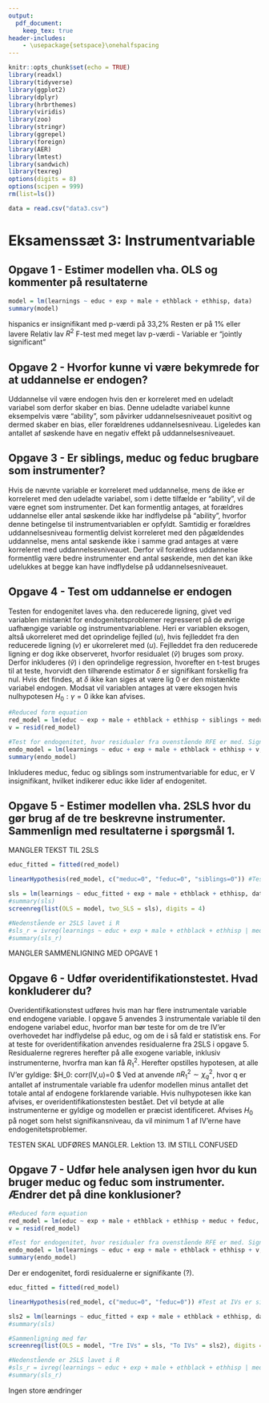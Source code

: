 ```yaml
---
output: 
  pdf_document:
    keep_tex: true
header-includes:
    - \usepackage{setspace}\onehalfspacing
---
```


```r
knitr::opts_chunk$set(echo = TRUE)
library(readxl)
library(tidyverse)
library(ggplot2)
library(dplyr)
library(hrbrthemes)
library(viridis)
library(zoo)
library(stringr)
library(ggrepel)
library(foreign)
library(AER)
library(lmtest)
library(sandwich)
library(texreg)
options(digits = 8)
options(scipen = 999)
rm(list=ls())
```

```r
data = read.csv("data3.csv")
```


# Eksamenssæt 3: Instrumentvariable

## Opgave 1 - Estimer modellen vha. OLS og kommenter på resultaterne    
```r
model = lm(learnings ~ educ + exp + male + ethblack + ethhisp, data)
summary(model)
```
hispanics er insignifikant med p-værdi på 33,2\%
Resten er på 1\% eller lavere
Relativ lav $R^2$
F-test med meget lav p-værdi - Variable er "jointly significant"

## Opgave 2 - Hvorfor kunne vi være bekymrede for at uddannelse er endogen? 
Uddannelse vil være endogen hvis den er korreleret med en udeladt variabel som derfor skaber en bias. Denne udeladte variabel kunne eksempelvis være "ability", som påvirker uddannelsesniveauet positivt og dermed skaber en bias, eller forældrenes uddannelsesniveau. Ligeledes kan antallet af søskende have en negativ effekt på uddannelsesniveauet. 

## Opgave 3 - Er siblings, meduc og feduc brugbare som instrumenter?
Hvis de nævnte variable er korreleret med uddannelse, mens de ikke er korreleret med den udeladte variabel, som i dette tilfælde er "ability", vil de være egnet som instrumenter. Det kan formentlig antages, at forældres uddannelse eller antal søskende ikke har indflydelse på "ability", hvorfor denne betingelse til instrumentvariablen er opfyldt. Samtidig er forældres uddannelsesniveau formentlig delvist korreleret med den pågældendes uddannelse, mens antal søskende ikke i samme grad antages at være korreleret med uddannelsesniveauet. Derfor vil forældres uddannelse formentlig være bedre instrumenter end antal søskende, men det kan ikke udelukkes at begge kan have indflydelse på uddannelsesniveauet.

## Opgave 4 - Test om uddannelse er endogen
Testen for endogenitet laves vha. den reducerede ligning, givet ved variablen mistænkt for endogenitetsproblemer regresseret på de øvrige uafhængige variable og instrumentvariablene. Heri er variablen eksogen, altså ukorreleret med det oprindelige fejlled ($u$), hvis fejlleddet fra den reducerede ligning ($v$) er ukorreleret med ($u$). Fejlleddet fra den reducerede ligning er dog ikke observeret, hvorfor residualet ($\hat{v}$) bruges som proxy. Derfor inkluderes ($\hat{v}$) i den oprindelige regression, hvorefter en t-test bruges til at teste, hvorvidt den tilhørende estimator $\delta$ er signifikant forskellig fra nul. Hvis det findes, at $\delta$ ikke kan siges at være lig 0 er den mistænkte variabel endogen. Modsat vil variablen antages at være eksogen hvis nulhypotesen $H_0: \gamma = 0$ ikke kan afvises.
```r
#Reduced form equation
red_model = lm(educ ~ exp + male + ethblack + ethhisp + siblings + meduc + feduc, data)
v = resid(red_model)

#Test for endogenitet, hvor residualer fra ovenstående RFE er med. Signifkans af denne vil betyde endogenitet, tror jeg?
endo_model = lm(learnings ~ educ + exp + male + ethblack + ethhisp + v, data)
summary(endo_model)
```
Inkluderes meduc, feduc og siblings som instrumentvariable for educ, er V insignifikant, hvilket indikerer educ ikke lider af endogenitet. 


## Opgave 5 - Estimer modellen vha. 2SLS hvor du gør brug af de tre beskrevne instrumenter. Sammenlign med resultaterne i spørgsmål 1.
MANGLER TEKST TIL 2SLS
```r
educ_fitted = fitted(red_model)

linearHypothesis(red_model, c("meduc=0", "feduc=0", "siblings=0")) #Test at IVs er signifikante

sls = lm(learnings ~ educ_fitted + exp + male + ethblack + ethhisp, data)
#summary(sls)
screenreg(list(OLS = model, two_SLS = sls), digits = 4)

#Nedenstående er 2SLS lavet i R
#sls_r = ivreg(learnings ~ educ + exp + male + ethblack + ethhisp | meduc + feduc + siblings + exp + male + ethblack + ethhisp, data = data)
#summary(sls_r)
```
MANGLER SAMMENLIGNING MED OPGAVE 1

## Opgave 6 - Udfør overidentifikationstestet. Hvad konkluderer du?

Overidentifikationstest udføres hvis man har flere instrumentale variable end endogene variable. I opgave 5 anvendes 3 instrumentale variable til den endogene variabel educ, hvorfor man bør teste for om de tre IV'er overhovedet har indflydelse på educ, og om de i så fald er statistisk ens. 
For at teste for overidentifikation anvendes residualerne fra 2SLS i opgave 5. Residualerne regreres herefter på alle exogene variable, inklusiv instrumenterne, hvorfra man kan få $R^2_1$. 
Herefter opstilles hypotesen, at alle IV'er gyldige: $H_0: corr(IV,u)=0 $ Ved at anvende $nR^2_1 \sim \chi^2_q$, hvor q er antallet af instrumentale variable fra udenfor modellen minus antallet det totale antal af endogene forklarende variable. 
Hvis nulhypotesen ikke kan afvises, er overidentifikationstesten bestået. Det vil betyde at alle instrumenterne er gyldige og modellen er præcist identificeret. Afvises $H_0$ på noget som helst signifikansniveau, da vil minimum 1 af IV'erne have endogenitetsproblemer. 

TESTEN SKAL UDFØRES
MANGLER. Lektion 13. IM STILL CONFUSED

## Opgave 7 - Udfør hele analysen igen hvor du kun bruger meduc og feduc som instrumenter. Ændrer det på dine konklusioner?
```r
#Reduced form equation
red_model = lm(educ ~ exp + male + ethblack + ethhisp + meduc + feduc, data)
v = resid(red_model)

#Test for endogenitet, hvor residualer fra ovenstående RFE er med. Signifkans af denne vil betyde endogenitet, tror jeg?
endo_model = lm(learnings ~ educ + exp + male + ethblack + ethhisp + v, data)
summary(endo_model)
```
Der er endogenitet, fordi residualerne er signifikante (?).


```r
educ_fitted = fitted(red_model)

linearHypothesis(red_model, c("meduc=0", "feduc=0")) #Test at IVs er signifikante

sls2 = lm(learnings ~ educ_fitted + exp + male + ethblack + ethhisp, data)
#summary(sls)

#Sammenligning med før
screenreg(list(OLS = model, "Tre IVs" = sls, "To IVs" = sls2), digits = 4)

#Nedenstående er 2SLS lavet i R
#sls_r = ivreg(learnings ~ educ + exp + male + ethblack + ethhisp | meduc + feduc + exp + male + ethblack + ethhisp, data = data)
#summary(sls_r)
```
Ingen store ændringer

